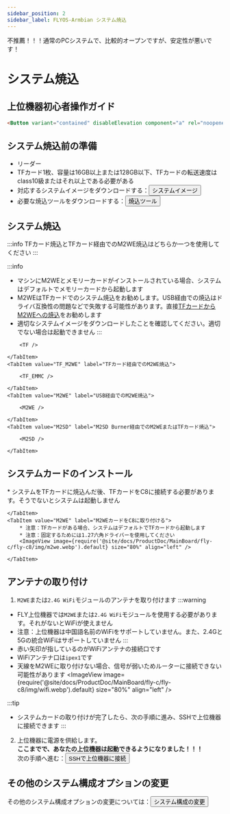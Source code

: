 ```yaml
---
sidebar_position: 2
sidebar_label: FLYOS-Armbian システム焼込
---
```


不推薦！！！通常のPCシステムで、比較的オープンですが、安定性が悪いです！





# システム焼込

## 上位機器初心者操作ガイド

```html
<Button variant="contained" disableElevation component="a" rel="noopener" href="/docs/DebugDoc/baodian/host/">上位機器初心者操作ガイド</Button>
```

## システム焼込前の準備

- リーダー
- TFカード1枚、容量は16GB以上または128GB以下、TFカードの転送速度はclass10級またはそれ以上である必要がある
- 対応するシステムイメージをダウンロードする：<Button variant="contained" disableElevation component="a" rel="noopener" href="/docs/ResDownload/system-img/fly-c8">システムイメージ</Button>
- 必要な焼込ツールをダウンロードする：<Button variant="contained" disableElevation component="a" rel="noopener" href="/docs/ResDownload/auxiliary_software/">焼込ツール</Button>

## システム焼込

:::info
TFカード焼込とTFカード経由でのM2WE焼込はどちらか一つを使用してください
:::

:::info
* マシンにM2WEとメモリーカードがインストールされている場合、システムはデフォルトでメモリーカードから起動します
* M2WEはTFカードでのシステム焼込をお勧めします。USB経由での焼込はドライバ互換性の問題などで失敗する可能性があります。直接[TFカードからM2WEへの焼込](https://mellow-next.klipper.cn/docs/ProductDoc/SBC/fly-pi-v2/fly-os)をお勧めします
* 適切なシステムイメージをダウンロードしたことを確認してください。適切でない場合は起動できません
:::

<Tabs>
    <TabItem value="TF" label="TFカード焼込" default>
        
        <TF />
        
    </TabItem>
    <TabItem value="TF_M2WE" label="TFカード経由でのM2WE焼込">
        
        <TF_EMMC />

    </TabItem>
    <TabItem value="M2WE" label="USB経由でのM2WE焼込">
        
        <M2WE />

    </TabItem>
    <TabItem value="M2SD" label="M2SD Burner経由でのM2WEまたはTFカード焼込">
        
        <M2SD />

    </TabItem>
</Tabs>

## システムカードのインストール

<Tabs>
    <TabItem value="TF" label="TFカードをC8に取り付ける" default>
        * システムをTFカードに焼込んだ後、TFカードをC8に接続する必要があります。そうでないとシステムは起動しません
        <ImageView image={require('@site/docs/ProductDoc/MainBoard/fly-c/fly-c8/img/tf.webp').default} size="80%" align="left" />  

    </TabItem>
    <TabItem value="M2WE" label="M2WEカードをC8に取り付ける">
        * 注意：TFカードがある場合、システムはデフォルトでTFカードから起動します
        * 注意：固定するためには1.27六角ドライバーを使用してください
        <ImageView image={require('@site/docs/ProductDoc/MainBoard/fly-c/fly-c8/img/m2we.webp').default} size="80%" align="left" />  

    </TabItem>
</Tabs>

## アンテナの取り付け

1. `M2WE`または`2.4G WiFi`モジュールのアンテナを取り付けます
:::warning
* FLY上位機器では`M2WE`または`2.4G WiFi`モジュールを使用する必要があります。それがないとWiFiが使えません
* 注意：上位機器は中国語名前のWiFiをサポートしていません。また、2.4Gと5Gの統合WiFiはサポートしていません
:::
* 赤い矢印が指しているのがWiFiアンテナの接続口です
* WiFiアンテナ口は`ipex1`です
* 天線をM2WEに取り付けない場合、信号が弱いためルーターに接続できない可能性があります
<ImageView image={require('@site/docs/ProductDoc/MainBoard/fly-c/fly-c8/img/wifi.webp').default} size="80%" align="left" /> 

:::tip
- システムカードの取り付けが完了したら、次の手順に進み、SSHで上位機器に接続できます
:::

2. 上位機器に電源を供給します。  
**ここまでで、あなたの上位機器は起動できるようになりました！！！**  
次の手順へ進む：<Button variant="contained" disableElevation component="a" rel="noopener" href="/docs/ProductDoc/MainBoard/fly-c/fly-c8/ssh">SSHで上位機器に接続</Button>

## その他のシステム構成オプションの変更

その他のシステム構成オプションの変更については：<Button variant="contained" disableElevation component="a" rel="noopener" href="/docs/ProductDoc/MainBoard/fly-c/fly-c8/flyos/os_config">システム構成の変更</Button>
